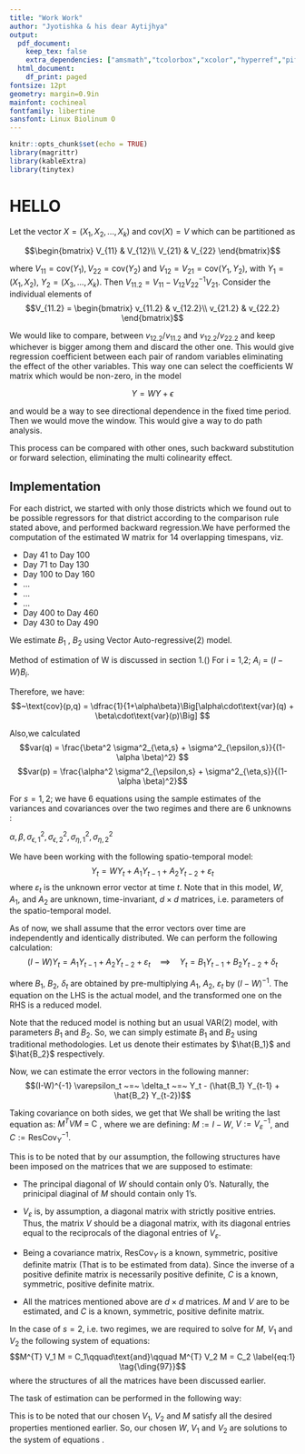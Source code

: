```yaml
---
title: "Work Work"
author: "Jyotishka & his dear Aytijhya"
output:
  pdf_document:
    keep_tex: false
    extra_dependencies: ["amsmath","tcolorbox","xcolor","hyperref","pifont"]
  html_document:
    df_print: paged
fontsize: 12pt
geometry: margin=0.9in
mainfont: cochineal
fontfamily: libertine
sansfont: Linux Biolinum O
---
```



```r
knitr::opts_chunk$set(echo = TRUE)
library(magrittr)
library(kableExtra)
library(tinytex)


```

\definecolor{mypink1}{rgb}{0.95, 0.91, 0.85}
\definecolor{Prussian}{rgb}{0,0.2,0.4}
\definecolor{DeepBlue}{HTML}{3E0080}

# HELLO
Let the vector $X = (X_1, X_2, . . . , X_k)$
and $\text{cov}(X) = V$ which can be partitioned as

$$\begin{bmatrix}
V_{11} & V_{12}\\
V_{21} & V_{22}
\end{bmatrix}$$

where $V_{11} = \text{cov}(Y_1), V_{22} = \text{cov}(Y_2)$ and $V_{12} = V_{21} = \text{cov}(Y_1, Y_2)$, with $Y_1 = (X_1, X_2)$, $Y_2 = (X_3, . . . , X_k)$. Then $V_{11.2} = V_{11} - V_{12}V_{22}^{-1}V_{21}$. Consider the individual elements of
$$V_{11.2} =
\begin{bmatrix}
v_{11.2} & v_{12.2}\\
v_{21.2} & v_{22.2}
\end{bmatrix}$$

We would like to compare, between $v_{12.2}/v_{11.2}$ and $v_{12.2}/v_{22.2}$ and keep whichever is bigger among them and discard the other one. This would give regression coefficient between each pair of random variables eliminating the effect of the other variables. This way one can select the coefficients W matrix which would be non-zero, in the model

$$Y = W Y + \epsilon$$

and would be a way to see directional dependence in the fixed time period. Then we would
move the window. This would give a way to do path analysis. 

This process can be compared with other ones, such backward substitution or forward selection, eliminating the multi colinearity effect.

## Implementation
For each district, we started with only those districts which we found out to be possible regressors for that district according to the comparison rule stated above, and performed backward regression.We have performed the computation of the estimated W matrix for 14 overlapping timespans, viz. 

- Day 41 to Day 100
- Day 71 to Day 130
- Day 100 to Day 160
- ...
- ...
- ...
- Day 400 to Day 460
- Day 430 to Day 490

\url{https://docs.google.com/spreadsheets/d/1RDhOMN0rF_tmnRcIUM1PpAdJuo0pNU9t/edit?usp=sharing&ouid=115423038723750570450&rtpof=true&sd=true}

\section{\textbf{\textcolor{DeepBlue}{Estimation of W in the model $ Y=WY +\epsilon $}}}
\subsection{Traditional method}



\subsection{Rigobon's Method of Partitioning}




\subsection{GKB Method}

\section{\textbf{\textcolor{DeepBlue}{Estimation reduced model $Y_t = B_1 Y_{t-1} + B_2 Y_{t-2} + \delta_t$}}}

We estimate $B_1$ , $B_2$ using Vector Auto-regressive(2) model.

\section{\textbf{\textcolor{DeepBlue}{Estimation of the original spatio-temporal model $ Y_t = WY_t + A_1 Y_{t-1} + A_2 Y_{t-2} + \varepsilon_t $}}}
Method of estimation of W is discussed in section 1.(\textcolor{red}{Why this W and the W of the model in section 1 should be same?}) For i = 1,2; $A_i = (I-W)B_i$.

\begin{align*}
    \text{cov}(p,q) &= \text{cov}(\alpha q + \varepsilon , \beta p + \eta)\\
    &= \alpha\beta\cdot\text{cov}(p,q) + \alpha\cdot\text{cov}(q,\eta) + \beta\cdot\text{cov}(p,\varepsilon)\\
    &= \alpha\beta\cdot\text{cov}(p,q) + \alpha\cdot\text{cov}(q,q - \beta p) + \beta\cdot\text{cov}(p,p - \alpha q)\\
    &= \alpha\cdot\text{var}(q) + \beta\cdot\text{var}(p) - \alpha\beta\cdot\text{cov}(p,q)
\end{align*}

Therefore, we have:
$$~\text{cov}(p,q) = \dfrac{1}{1+\alpha\beta}\Big[\alpha\cdot\text{var}(q) + \beta\cdot\text{var}(p)\Big] $$

Also,we calculated 
$$var(q) = \frac{\beta^2 \sigma^2_{\eta,s} + \sigma^2_{\epsilon,s}}{(1-\alpha \beta)^2} $$
$$var(p) = \frac{\alpha^2 \sigma^2_{\epsilon,s} + \sigma^2_{\eta,s}}{(1-\alpha \beta)^2}$$

For $s=1,2$; we have 6 equations using the sample estimates of the variances and covariances over the two regimes and there are 6 unknowns :

$\alpha, \beta, \sigma^2_{\epsilon,1}, \sigma^2_{\epsilon,2}, \sigma^2_{\eta,1}, \sigma^2_{\eta,2}$




\section{\textbf{\textcolor{DeepBlue}{An Approach to estimate $W$, $V_1$ and $V_2$}}}

We have been working with the following spatio-temporal model: $$Y_t = W Y_t + A_1 Y_{t-1} + A_2 Y_{t-2} + \varepsilon_t$$ where $\varepsilon_t$ is the unknown error vector at time $t$. Note that in this model, $W$, $A_1$, and $A_2$ are unknown, time-invariant, $d \times d$ matrices, i.e. parameters of the spatio-temporal model.

As of now, we shall assume that the error vectors over time are independently and identically distributed. We can perform the following calculation:
$$(I - W) Y_t =  A_1 Y_{t-1} + A_2 Y_{t-2} + \varepsilon_t \quad\implies\quad Y_t =  B_1 Y_{t-1} + B_2 Y_{t-2} + \delta_t$$

where $B_1$, $B_2$, $\delta_t$ are obtained by pre-multiplying $A_1$, $A_2$, $\varepsilon_t$ by $(I - W)^{-1}$. The equation on the LHS is the actual model, and the transformed one on the RHS is a reduced model.

Note that the reduced model is nothing but an usual VAR(2) model, with parameters $B_1$ and $B_2$. So, we can simply estimate $B_1$ and $B_2$ using traditional methodologies. Let us denote their estimates by $\hat{B_1}$ and $\hat{B_2}$ respectively.

Now, we can estimate the error vectors in the following manner:
$$(I-W)^{-1} \varepsilon_t ~=~ \delta_t ~=~ Y_t - (\hat{B_1} Y_{t-1} + \hat{B_2} Y_{t-2})$$

\begin{tcolorbox}
We shall be making an assumption that the covariance matrix of $\varepsilon_t$, say $V$, is a diagonal matrix.
\end{tcolorbox}

Taking covariance on both sides, we get that
\begin{align*}
  &\qquad\quad (I-W)^{-1} \varepsilon_t  ~=~ Y_t - (\hat{B_1} Y_{t-1} + \hat{B_2} Y_{t-2})\\
  &\implies~ \text{cov}\big((I-W)^{-1} \varepsilon_t\big)  ~=~ \text{cov}\big(Y_t - (\hat{B_1} Y_{t-1} + \hat{B_2} Y_{t-2})\big)\\
  &\implies~(I-W)^{-1} V_\varepsilon \big((I-W)^{-1}\big)^{T} ~=~ \text{ResCov}_Y\\
  &\implies~ (I-W)^{T} V^{-1}_\varepsilon (I-W) ~=~ \text{ResCov}^{-1}_Y\\
\end{align*} 
We shall be writing the last equation as: $M^{T}VM ~=~ \text{C}$ , where we are defining: $M := I-W$, $V := V^{-1}_\varepsilon$, and $C := \text{ResCov}^{-1}_Y$.

This is to be noted that by our assumption, the following structures have been imposed on the matrices that we are supposed to estimate:

- The principal diagonal of $W$ should contain only $0$'s. Naturally, the prinicipal diaginal of $M$ should contain only $1$'s.

- $V_\varepsilon$ is, by assumption, a diagonal matrix with strictly positive entries. Thus, the matrix $V$ should be a diagonal matrix, with its diagonal entries equal to the reciprocals of the diagonal entries of $V_\varepsilon$.

- Being a covariance matrix, $\text{ResCov}_Y$ is a known, symmetric, positive definite matrix (That is to be estimated from data). Since the inverse of a positive definite matrix is necessarily positive definite, $C$ is a known, symmetric, positive definite matrix.

- All the matrices mentioned above are $d\times d$ matrices. $M$ and $V$ are to be estimated, and $C$ is a known, symmetric, positive definite matrix.



\begin{tcolorbox}[colback=red!5, colframe=red!75!black, title=Estimation for two regimes]
We can partition our time series dataset into multiple regimes, and estimate $M$ and $V$ accordingly. For simplicity, we may consider two regimes. In general, for the $s$-th regime, we shall be denoting the the corresponding matrices by $M$, $V_s$ and $C_s$. Note that $M$ is independent of $s$, because we are assuming that the spatial matrix $W$ remains invariant over time.
%\tcblower
%Here, you see the lower part of the box.
\end{tcolorbox}

In the case of $s = 2$, i.e. two regimes, we are required to solve for $M$, $V_1$ and $V_2$ the following system of equations:
$$M^{T} V_1 M = C_1\qquad\text{and}\qquad M^{T} V_2 M = C_2 \label{eq:1} \tag{\ding{97}}$$
where the structures of all the matrices have been discussed earlier.

The task of estimation can be performed in the following way:

\begin{itemize}
  \item We can start off by writing down a spectral decomposition of $C_1$, let's say $C_1 = D^{T}_1 \Sigma_1 D_1$ where $\Sigma_1$ is a diagonal matrix containing the eigenvalues of $C_1$, say $\lambda_1$, $\lambda_2$, $\cdots$, $\lambda_d$, and the rows of $D_1$ contain the corresponding eigenvectors.

  \item Define $V_1 := \text{diag}\big(\lambda^2_1, \lambda^2_2, \cdots, \lambda^2_d\big)$, viz. a diagonal matrix containing the squared eigenvalues of $C_1$ as its principal diagonal elements.
  
  \item Define $M := V_1^{-\frac{1}{2}} \Sigma^{\frac{1}{2}}_1 D_1$. Note that:
  $$M^{T} V_1 M ~=~ D_1^T ~\Sigma^{\frac{1}{2}}_1~ V_1^{-\frac{1}{2}}~ V_1~ V_1^{\frac{1}{2}} ~\Sigma^{\frac{1}{2}}_1 ~D_1 ~=~ D_1^T ~\Sigma_1 ~D_1 ~=~ C_1$$
  \item Define $V_2 := \big(M^{-1})^T C_2 M^{-1}$.
\end{itemize}

This is to be noted that our chosen $V_1$, $V_2$ and $M$ satisfy all the desired properties mentioned earlier. So, our chosen $W$, $V_1$ and $V_2$ are solutions to the system of equations \eqref{eq:1}.
















